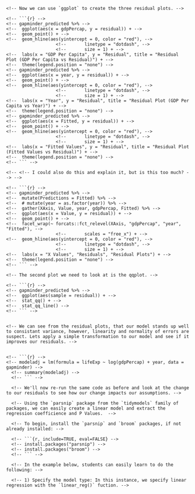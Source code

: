 
<!-- Left for future deletion -->
  
  <!-- To create the residual plots, we'll explore model 2. We need to create three plots. The y axes for each plot will be the residuals (the observed life expectancy - the life expectancy predicted by our model). The x axis for our three plots will be GDP Per Capita, year, and our predicted values.  -->

<!-- We will need to crete the residuals to execute these plots. We can do this as the code below specifies. -->

<!-- ```{r} -->
<!-- predictions = predict.lm(object = model2, newdata = gapminder) -->
<!-- ``` -->

<!-- We can easily add these predictions to our tibble for plotting with the tools we've previously learned. Furthermore, we can calculate the redisuals in the next step. -->
  
  <!-- ```{r} -->
  <!-- gapminder_predicted = gapminder %>% -->
    <!--  mutate(Fitted = predictions) %>% -->
    <!--  mutate(residual = lifeExp - predictions) -->
    <!-- head(gapminder_predicted) -->
    <!-- ``` -->
    
    <!-- Now we can use `ggplot` to create the three residual plots. -->
    
    <!-- ```{r} -->
    <!-- gapminder_predicted %>% -->
    <!--  ggplot(aes(x = gdpPercap, y = residual)) + -->
    <!--  geom_point() + -->
    <!--  geom_hline(aes(yintercept = 0, color = "red"), -->
                       <!--       linetype = "dotdash", -->
                       <!--       size = 1) + -->
    <!--  labs(x = "GDP Per Capita", y = "Residual", title = "Residual Plot (GDP Per Capita vs Residual)") + -->
    <!--  theme(legend.position = "none") -->
    <!-- gapminder_predicted %>% -->
    <!--  ggplot(aes(x = year, y = residual)) + -->
    <!--  geom_point() + -->
    <!--  geom_hline(aes(yintercept = 0, color = "red"), -->
                       <!--       linetype = "dotdash", -->
                       <!--       size = 1) + -->
    <!--  labs(x = "Year", y = "Residual", title = "Residual Plot (GDP Per Capita vs Year)") + -->
    <!--  theme(legend.position = "none") -->
    <!-- gapminder_predicted %>% -->
    <!--  ggplot(aes(x = Fitted, y = residual)) + -->
    <!--  geom_point() + -->
    <!--  geom_hline(aes(yintercept = 0, color = "red"), -->
                       <!--       linetype = "dotdash", -->
                       <!--       size = 1) + -->
    <!--  labs(x = "Fitted Values", y = "Residual", title = "Residual Plot (Fitted Values vs Residual)") + -->
    <!--  theme(legend.position = "none") -->
    <!-- ``` -->
    
    <!-- <!-- I could also do this and explain it, but is this too much? --> -->
    
    <!-- ```{r} -->
    <!-- gapminder_predicted %>% -->
    <!--  mutate(Predictions = Fitted) %>% -->
    <!--  # mutate(year = as.factor(year)) %>% -->
    <!--  gather(XAxis, Value, year, gdpPercap, Fitted) %>% -->
    <!--  ggplot(aes(x = Value, y = residual)) + -->
    <!--  geom_point() + -->
    <!--  facet_wrap(~ forcats::fct_relevel(XAxis, "gdpPercap", "year", "Fitted"), -->
                       <!--       scales = "free_x") + -->
    <!--  geom_hline(aes(yintercept = 0, color = "red"), -->
                       <!--       linetype = "dotdash", -->
                       <!--       size = 1) + -->
    <!--  labs(x = "X Values", "Residuals", "Residual Plots") + -->
    <!--  theme(legend.position = "none") -->
    <!-- ``` -->
    
    <!-- The second plot we need to look at is the qqplot. -->
    
    <!-- ```{r} -->
    <!-- gapminder_predicted %>% -->
    <!--  ggplot(aes(sample = residual)) + -->
    <!--  stat_qq() + -->
    <!--  stat_qq_line() -->
    <!-- ``` -->
    
    
    <!-- We can see from the residual plots, that our model stands up well to consistant variance, however, linearity and normality of errors are suspect. Lets apply a simple transformation to our model and see if it improves our residuals. -->
    
    
    <!-- ```{r} -->
    <!-- modeladj = lm(formula = lifeExp ~ log(gdpPercap) + year, data = gapminder) -->
      <!-- summary(modeladj) -->
      <!-- ``` -->
      
      <!-- We'll now re-run the same code as before and look at the change to our residuals to see how our change impacts our assumptions. -->

<!-- ```{r} -->
<!-- predictions = predict.lm(object = modeladj, newdata = gapminder) -->

<!-- gapminder_predicted = gapminder %>% -->
<!--  mutate(Fitted = predictions) %>% -->
<!--  mutate(residual = lifeExp - predictions) -->

<!-- gapminder_predicted %>% -->
<!--  ggplot(aes(x = gdpPercap, y = residual)) + -->
<!--  geom_point() + -->
<!--  geom_hline(aes(yintercept = 0, color = "red"), -->
<!--       linetype = "dotdash", -->
<!--       size = 1) + -->
<!--  labs(x = "GDP Per Capita", y = "Residual", title = "Residual Plot (GDP Per Capita vs Residual)") + -->
<!--  theme(legend.position = "none") -->
<!-- gapminder_predicted %>% -->
<!--  ggplot(aes(x = year, y = residual)) + -->
<!--  geom_point() + -->
<!--  geom_hline(aes(yintercept = 0, color = "red"), -->
<!--       linetype = "dotdash", -->
<!--       size = 1) + -->
<!--  labs(x = "Year", y = "Residual", title = "Residual Plot (GDP Per Capita vs Year)") + -->
<!--  theme(legend.position = "none") -->
<!-- gapminder_predicted %>% -->
<!--  ggplot(aes(x = Fitted, y = residual)) + -->
<!--  geom_point() + -->
<!--  geom_hline(aes(yintercept = 0, color = "red"), -->
<!--       linetype = "dotdash", -->
<!--       size = 1) + -->
<!--  labs(x = "Fitted Values", y = "Residual", title = "Residual Plot (Fitted Values vs Residual)") + -->
<!--  theme(legend.position = "none") -->
<!-- gapminder_predicted %>% -->
<!--  ggplot(aes(sample = residual)) + -->
<!--  stat_qq() + -->
<!--  stat_qq_line() -->
<!-- ``` -->

<!-- It appears that the consistancy of variance assumption is satisfied, however, the normality of errors is still a little suspect. -->


<!-- One of the more common statistical tools students learn in Econometrics is Simple Linear Regression. It happens to be one of many tools in R's arsonel.  -->
      
      <!-- Using the `parsnip` package from the `tidymodels` family of packages, we can easily create a linear model and extract the regression coefficience and P Values.  -->
      
      <!-- To begin, install the `parsnip` and `broom` packages, if not already installed: -->
      
      <!-- ```{r, include=TRUE, eval=FALSE} -->
      <!-- install.packages("parsnip") -->
      <!-- install.packages("broom") -->
      <!-- ``` -->
      
      <!-- In the example below, students can easily learn to do the following: -->
      
      <!-- 1) Specify the model type: In this instance, we specify linear regression with the `linear_reg()` fuction. -->
  <!-- 2) Specify the engine: In the `set_engine` function we specify the computational engine. In this instance, we are using the linear regression function from R's base stats package.  -->
<!-- 3) Specify the 'fit' of the model: In this case, we regress `lifeExp` on `gdpPercap`. -->
<!-- 4) Request the the summary of the model using the `tidy` command.  -->

<!-- Note, we add the `kable` functions to improve the layout style of the output. -->

<!-- ```{r, include=TRUE, eval=TRUE} -->
<!-- library(parsnip) -->
<!-- library(broom) -->

<!-- linear_reg() %>% -->
<!--  set_engine("lm") %>% -->
<!--  fit(lifeExp ~ gdpPercap, data = gapminder) %>% -->
<!--  tidy() %>% -->
<!--  kableExtra::kable() %>% -->
<!--  kableExtra::kable_styling(full_width = F) -->
<!-- ``` -->

<!-- For more information about `parship` see the project web site: https://tidymodels.github.io/parsnip/ -->

<!-- so we need more here.... obviously -->










<!-- ### text from prior draft left below for salvaging -->

<!-- ## An example of how to cite in R -->


<!-- With more than 275 practical recipes, this expanded edition [@teetor_long] helps you perform data analysis with R quickly and efficiently. The R language [@R-rmarkdown;@R-knitr] provides everything you need to do statistical work, but its structure can be difficult to master. These task-oriented recipes make you productive with R immediately. Solutions range from basic tasks to input and output, general statistics, graphics, and linear regression. -->

<!-- Each recipe addresses a specific problem and includes a discussion that explains the solution and provides insight into how it works. If you're a beginner, R Cookbook will help get you started. If you're an intermediate user, this book will jog your memory and expand your horizons @grolemund_wickham. You'll get the job done faster and learn more about R in the process. -->
  
  
  
  
  <!-- #### R Studio Layout -->
  
  <!-- One of the most common mistakes I run into in class on day one is for beginners to try to run R directly from the console. They have R Studio downloaded, but do not understand the difference between R and R studio. R is the program that executes all commands you provide. It is the engine of the car, if you will. R Studio is the shell that keeps the user organized. R Studio is the shell around the car. To continue, it is the steering wheel, accelerator, brakes, and seatbelts.  -->
  
  <!-- To ensure you have opened R Studio, you screen should be broken into 3 to 4 panels.  -->
  
  <!-- 1) Top Right: The Environment -->
  <!-- 2) Bottom Right: The Files Viewer (what do you call this quadrants?) -->
  <!-- 3) Bottom Right: The Console -->
  <!-- 4) Top Left: The Script -->
  
  <!-- Upon first opening R Studio, you may not have panel 4. In order to open up a script, you will need to select `file` -> `New File` -> `R Script`. -->
  
  <!-- Many new users also make the mistke of not realizing that they have not opened up a script. They begin executing in the console again and do not take advantage of the ease that scripts provide in writing reproducable code.  -->
  
  <!-- Possibly note on how to execute lines of code. Both code chuncks and specific lines of code. -->
  
  <!-- ### Tidyverse -->
  
  <!-- ## Installation -->
  
  <!-- paraphrase what's in R Cookbook? -->

<!-- ### Installing R -->

<!-- ### Installing R Studio -->

<!-- ### Installing the Tidyverse -->

<!-- ## Using R -->

<!-- ### Loading Data -->

<!-- ### Plotting -->

<!-- quick intro to ggplot -->

<!-- That graphical tool for ggplot? -->


<!-- ### Plotting Multivariate Data -->

<!-- ggpairs? -->




<!-- When teaching, is the intent to teach coding in R, or is it to use R as an aide to teach statistics? This will drive what you do and why you do it.  -->

<!-- ### What is the intent of teaching with R? -->

<!-- I have taught advanced introduction to probability and statistics and used R as a tool to teach statistics. We introduced it by showing how it can be a good calculator -- and along the way taught some of the R Studio functionality (projects/setting working directory, how to execute lines of code, save variables, etc). -->

<!-- I have also taught sabermetrics where we taught coding in R. So we needed to do data analysis (and we worked under the assumptions that our cadets knew basic statistics) so I taught the coding as a means of data analysis. -->

<!-- ### Do you "give stutents code"? -->

<!-- You have two options: -->

<!-- 1) Give students code before class.  -->

<!-- The advantage here is that you can talk concepts and the syntax and inevitable mistyping, etc does not inhibit the larger purpose of the instruction.  -->

<!-- The disadvantage is that students don't get intimate with the coding process and learn the necessary skill of trial and error.  -->
  
  <!-- 2) Don't give them code and expect them to keep up.  -->

<!-- The advantage is that cadets are learning the process of coding and "own" the code while they write it.  -->

<!-- The disadvantage is instead of teaching concepts, students are distracted by keeping up with the coding and missing out on the statistics lesson -->

<!-- My recommendation -- you give code if your intent is teaching statistics. You don't give code if the intent is that cadets learn to code.  -->
  
  
  
  
  
  <!-- @grolemund_wickham -->
  <!-- @long_teetor -->
  <!-- @R-knitr -->
  <!-- @R-rmarkdown -->
  
  